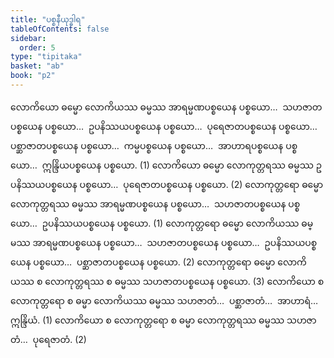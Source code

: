 ```yaml
---
title: "ပစ္စနီယုဒ္ဓါရ"
tableOfContents: false
sidebar:
  order: 5
type: "tipitaka"
basket: "ab"
book: "p2"
---
```



<DynamicBreadcrumb />

<Division number="171" book="p2" e="ch" v="38" p="113">

<Paragraph number="937" book="p2">
လောကိယော ဓမ္မော လောကိယဿ ဓမ္မဿ အာရမ္မဏပစ္စယေန ပစ္စယော…  သဟဇာတပစ္စယေန ပစ္စယော…  ဥပနိဿယပစ္စယေန ပစ္စယော…  ပုရေဇာတပစ္စယေန ပစ္စယော…  ပစ္ဆာဇာတပစ္စယေန ပစ္စယော…  ကမ္မပစ္စယေန ပစ္စယော…  အာဟာရပစ္စယေန ပစ္စယော…  ဣန္ဒြိယပစ္စယေန ပစ္စယော. (1)
</Paragraph>

<Paragraph number="938" book="p2">
လောကိယော ဓမ္မော လောကုတ္တရဿ ဓမ္မဿ ဥပနိဿယပစ္စယေန ပစ္စယော…  ပုရေဇာတပစ္စယေန ပစ္စယော. (2)
</Paragraph>

</Division>
<Division number="172" book="p2" e="ch" v="38" p="114">

<Paragraph number="939" book="p2">
လောကုတ္တရော ဓမ္မော လောကုတ္တရဿ ဓမ္မဿ အာရမ္မဏပစ္စယေန ပစ္စယော…  သဟဇာတပစ္စယေန ပစ္စယော…  ဥပနိဿယပစ္စယေန ပစ္စယော. (1)
</Paragraph>

<Paragraph number="940" book="p2">
လောကုတ္တရော ဓမ္မော လောကိယဿ ဓမ္မဿ အာရမ္မဏပစ္စယေန ပစ္စယော…  သဟဇာတပစ္စယေန ပစ္စယော…  ဥပနိဿယပစ္စယေန ပစ္စယော…  ပစ္ဆာဇာတပစ္စယေန ပစ္စယော. (2)
</Paragraph>

<Paragraph number="941" book="p2">
လောကုတ္တရော ဓမ္မော လောကိယဿ စ လောကုတ္တရဿ စ ဓမ္မဿ သဟဇာတပစ္စယေန ပစ္စယော. (3)
</Paragraph>

<Paragraph number="942" book="p2">
လောကိယော စ လောကုတ္တရော စ ဓမ္မာ လောကိယဿ ဓမ္မဿ သဟဇာတံ…  ပစ္ဆာဇာတံ…  အာဟာရံ…  ဣန္ဒြိယံ. (1)
</Paragraph>

<Paragraph number="943" book="p2">
လောကိယော စ လောကုတ္တရော စ ဓမ္မာ လောကုတ္တရဿ ဓမ္မဿ သဟဇာတံ…  ပုရေဇာတံ. (2)
</Paragraph>
</Division>